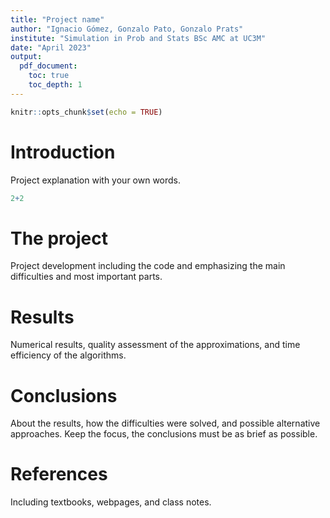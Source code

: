 ---
title: "Project name"
author: "Ignacio Gómez, Gonzalo Pato, Gonzalo Prats"
institute: "Simulation in Prob and Stats BSc AMC at UC3M"
date: "April 2023"
output:
  pdf_document:
    toc: true
    toc_depth: 1
---


```{r setup, include=FALSE}
knitr::opts_chunk$set(echo = TRUE)
```



# Introduction

Project explanation with your own words.

```{r chunk_name, echo=TRUE, eval=TRUE}
2+2
```

# The project 

Project development including the code and emphasizing the main difficulties and most important parts.

# Results

Numerical results, quality assessment of the approximations, and time efficiency of the algorithms.

# Conclusions

About the results, how the difficulties were solved, and possible alternative approaches. Keep the focus, the conclusions must be as brief as possible.

# References

Including textbooks, webpages, and class notes.